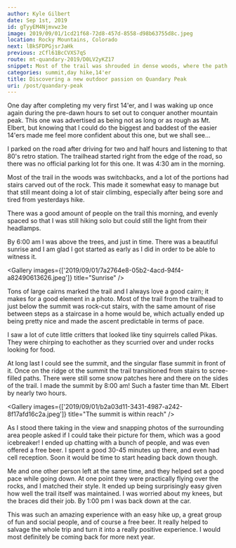 ```yaml
---
author: Kyle Gilbert
date: Sep 1st, 2019
id: gTyyEM4Njmvwz3e
image: 2019/09/01/1cd21f68-72d8-457d-8558-d98b63755d8c.jpeg
location: Rocky Mountains, Colorado
next: lBkSFDPGjsrJaHk
previous: zCfl61BcCVXS7qS
route: mt-quandary-2019/D0LV2yKZ17
snippet: Most of the trail was shrouded in dense woods, where the path twisted upward in a series of rock-carved staircases, each switchback feeling like a step clossr into the mountain's heart.
categories: summit,day hike,14'er
title: Discovering a new outdoor passion on Quandary Peak
uri: /post/quandary-peak
---
```


<Stats />

<Route />

One day after completing my very first 14'er, and I was waking up once again
during the pre-dawn hours to set out to conquer another mountain peak. This
one was advertised as being not as long or as rough as Mt. Elbert, but knowing that
I could do the biggest and baddest of the easier 14'ers made me feel more
confident about this one, but we shall see...

I parked on the road after driving for two and half hours and listening to that
80's retro station. The trailhead started right from the edge of the road, so
there was no official parking lot for this one. It was 4:30 am in the morning.

Most of the trail in the woods was switchbacks, and a lot of the portions had
stairs carved out of the rock. This made it somewhat easy to manage but that
still meant doing a lot of stair climbing, especially after being sore and tired
from yesterdays hike.

There was a good amount of people on the trail this morning, and evenly spaced
so that I was still hiking solo but could still the light from their headlamps.

By 6:00 am I was above the trees, and just in time. There was a beautiful
sunrise and I am glad I got started as early as I did in order to be able to
witness it.

<Gallery images={['2019/09/01/7a2764e8-05b2-4acd-94f4-a82490613626.jpeg']} title="Sunrise" />

Tons of large cairns marked the trail and I always love a good cairn; it makes
for a good element in a photo. Most of the trail from the trailhead to just
below the summit was rock-cut stairs, with the same amount of rise between steps
as a staircase in a home would be, which actually ended up being pretty nice
and made the ascent predictable in terms of pace.

I saw a lot of cute little critters that looked like tiny squirrels called
Pikas. They were chirping to eachother as they scurried over and under
rocks looking for food.

At long last I could see the summit, and the singular flase summit in front of it.
Once on the ridge ot the summit the trail transitioned from stairs to scree-filled
paths. There were still some snow patches here and there on the sides of the
trail. I made the summit by 8:00 am! Such a faster time than Mt. Elbert by nearly
two hours.

<Gallery images={['2019/09/01/b2a03d11-3431-4987-a242-8f17afd16c2a.jpeg']} title="The summit is within reach" />

As I stood there taking in the view and snapping photos of the surrounding area
people asked if I could take their picture for them, which was a good icebreaker!
I ended up chatting with a bunch of people, and was even offered a free beer. I
spent a good 30-45 minutes up there, and even had cell reception. Soon it would
be time to start heading back down though.

Me and one other person left at the same time, and they helped set a good pace
while going down. At one point they were practically flying over the rocks, and
I matched their style. It ended up being surprisingly easy given how well the
trail itself was maintained. I was worried about my knees, but the braces did
their job. By 1:00 pm I was back down at the car.

This was such an amazing experience with an easy hike up, a great group of fun
and social people, and of course a free beer. It really helped to salvage the
whole trip and turn it into a really positive experience. I would most
definitely be coming back for more next year.

